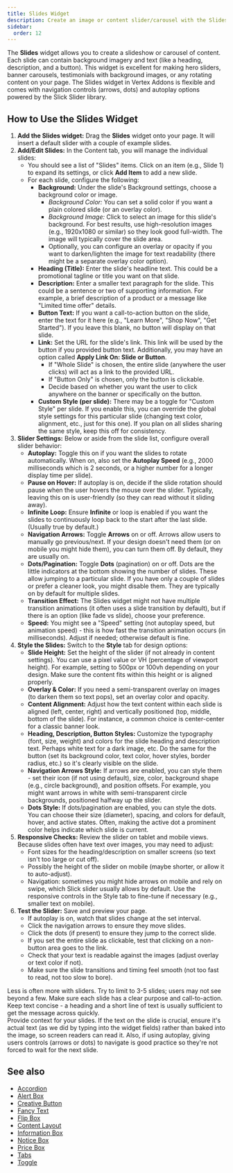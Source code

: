 ```yaml
---
title: Slides Widget
description: Create an image or content slider/carousel with the Slides widget for Elementor.
sidebar:
  order: 12
---
```



The **Slides** widget allows you to create a slideshow or carousel of content. Each slide can contain background imagery and text (like a heading, description, and a button). This widget is excellent for making hero sliders, banner carousels, testimonials with background images, or any rotating content on your page. The Slides widget in Vertex Addons is flexible and comes with navigation controls (arrows, dots) and autoplay options powered by the Slick Slider library.

## How to Use the Slides Widget

<Steps>

1. **Add the Slides widget:** Drag the **Slides** widget onto your page. It will insert a default slider with a couple of example slides.
2. **Add/Edit Slides:** In the Content tab, you will manage the individual slides:
   - You should see a list of "Slides" items. Click on an item (e.g., Slide 1) to expand its settings, or click **Add Item** to add a new slide.
   - For each slide, configure the following:
     - **Background:** Under the slide's Background settings, choose a background color or image. 
       - *Background Color:* You can set a solid color if you want a plain colored slide (or an overlay color).
       - *Background Image:* Click to select an image for this slide's background. For best results, use high-resolution images (e.g., 1920x1080 or similar) so they look good full-width. The image will typically cover the slide area.
       - Optionally, you can configure an overlay or opacity if you want to darken/lighten the image for text readability (there might be a separate overlay color option).
     - **Heading (Title):** Enter the slide's headline text. This could be a promotional tagline or title you want on that slide.
     - **Description:** Enter a smaller text paragraph for the slide. This could be a sentence or two of supporting information. For example, a brief description of a product or a message like "Limited time offer" details.
     - **Button Text:** If you want a call-to-action button on the slide, enter the text for it here (e.g., "Learn More", "Shop Now", "Get Started"). If you leave this blank, no button will display on that slide.
     - **Link:** Set the URL for the slide's link. This link will be used by the button if you provided button text. Additionally, you may have an option called **Apply Link On: Slide or Button**. 
       - If "Whole Slide" is chosen, the entire slide (anywhere the user clicks) will act as a link to the provided URL.
       - If "Button Only" is chosen, only the button is clickable.
       - Decide based on whether you want the user to click anywhere on the banner or specifically on the button.
     - **Custom Style (per slide):** There may be a toggle for "Custom Style" per slide. If you enable this, you can override the global style settings for this particular slide (changing text color, alignment, etc., just for this one). If you plan on all slides sharing the same style, keep this off for consistency.
3. **Slider Settings:** Below or aside from the slide list, configure overall slider behavior:
   - **Autoplay:** Toggle this on if you want the slides to rotate automatically. When on, also set the **Autoplay Speed** (e.g., 2000 milliseconds which is 2 seconds, or a higher number for a longer display time per slide).
   - **Pause on Hover:** If autoplay is on, decide if the slide rotation should pause when the user hovers the mouse over the slider. Typically, leaving this on is user-friendly (so they can read without it sliding away).
   - **Infinite Loop:** Ensure **Infinite** or loop is enabled if you want the slides to continuously loop back to the start after the last slide. (Usually true by default.)
   - **Navigation Arrows:** Toggle **Arrows** on or off. Arrows allow users to manually go previous/next. If your design doesn't need them (or on mobile you might hide them), you can turn them off. By default, they are usually on.
   - **Dots/Pagination:** Toggle **Dots** (pagination) on or off. Dots are the little indicators at the bottom showing the number of slides. These allow jumping to a particular slide. If you have only a couple of slides or prefer a cleaner look, you might disable them. They are typically on by default for multiple slides.
   - **Transition Effect:** The Slides widget might not have multiple transition animations (it often uses a slide transition by default), but if there is an option (like fade vs slide), choose your preference.
   - **Speed:** You might see a "Speed" setting (not autoplay speed, but animation speed) - this is how fast the transition animation occurs (in milliseconds). Adjust if needed; otherwise default is fine.
4. **Style the Slides:** Switch to the **Style** tab for design options:
   - **Slide Height:** Set the height of the slider (if not already in content settings). You can use a pixel value or VH (percentage of viewport height). For example, setting to 500px or 100vh depending on your design. Make sure the content fits within this height or is aligned properly.
   - **Overlay & Color:** If you need a semi-transparent overlay on images (to darken them so text pops), set an overlay color and opacity.
   - **Content Alignment:** Adjust how the text content within each slide is aligned (left, center, right) and vertically positioned (top, middle, bottom of the slide). For instance, a common choice is center-center for a classic banner look.
   - **Heading, Description, Button Styles:** Customize the typography (font, size, weight) and colors for the slide heading and description text. Perhaps white text for a dark image, etc. Do the same for the button (set its background color, text color, hover styles, border radius, etc.) so it's clearly visible on the slide.
   - **Navigation Arrows Style:** If arrows are enabled, you can style them - set their icon (if not using default), size, color, background shape (e.g., circle background), and position offsets. For example, you might want arrows in white with semi-transparent circle backgrounds, positioned halfway up the slider.
   - **Dots Style:** If dots/pagination are enabled, you can style the dots. You can choose their size (diameter), spacing, and colors for default, hover, and active states. Often, making the active dot a prominent color helps indicate which slide is current.
5. **Responsive Checks:** Review the slider on tablet and mobile views. Because slides often have text over images, you may need to adjust:
   - Font sizes for the heading/description on smaller screens (so text isn't too large or cut off).
   - Possibly the height of the slider on mobile (maybe shorter, or allow it to auto-adjust).
   - Navigation: sometimes you might hide arrows on mobile and rely on swipe, which Slick slider usually allows by default.
   Use the responsive controls in the Style tab to fine-tune if necessary (e.g., smaller text on mobile).
6. **Test the Slider:** Save and preview your page. 
   - If autoplay is on, watch that slides change at the set interval.
   - Click the navigation arrows to ensure they move slides.
   - Click the dots (if present) to ensure they jump to the correct slide.
   - If you set the entire slide as clickable, test that clicking on a non-button area goes to the link.
   - Check that your text is readable against the images (adjust overlay or text color if not).
   - Make sure the slide transitions and timing feel smooth (not too fast to read, not too slow to bore).

</Steps>

<Aside type='tip'>
Less is often more with sliders. Try to limit to 3-5 slides; users may not see beyond a few. Make sure each slide has a clear purpose and call-to-action. Keep text concise - a heading and a short line of text is usually sufficient to get the message across quickly.
</Aside>

<Aside type='note' title='Accessibility'>
Provide context for your slides. If the text on the slide is crucial, ensure it's actual text (as we did by typing into the widget fields) rather than baked into the image, so screen readers can read it. Also, if using autoplay, giving users controls (arrows or dots) to navigate is good practice so they're not forced to wait for the next slide.
</Aside>

## See also

- [Accordion](/vertex/widgets/content-layout/accordion/)
- [Alert Box](/vertex/widgets/content-layout/alert-box/)
- [Creative Button](/vertex/widgets/content-layout/creative-button/)
- [Fancy Text](/vertex/widgets/content-layout/fancy-text/)
- [Flip Box](/vertex/widgets/content-layout/flip-box/)
- [Content Layout](/vertex/widgets/content-layout/)
- [Information Box](/vertex/widgets/content-layout/information-box/)
- [Notice Box](/vertex/widgets/content-layout/notice-box/)
- [Price Box](/vertex/widgets/content-layout/price-box/)
- [Tabs](/vertex/widgets/content-layout/tabs/)
- [Toggle](/vertex/widgets/content-layout/toggle/)
